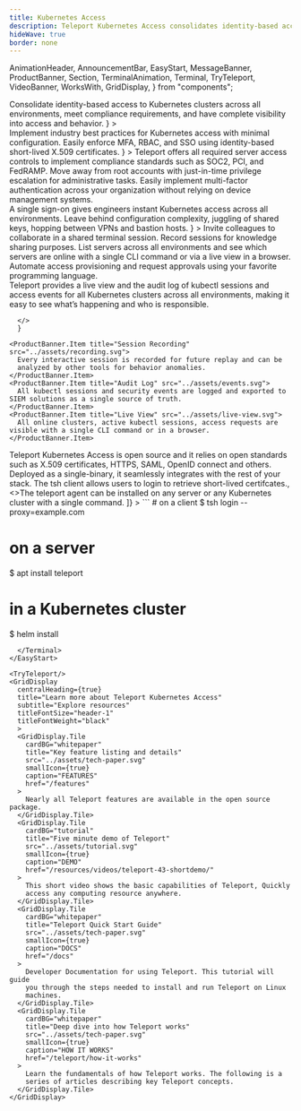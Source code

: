 ```yaml
---
title: Kubernetes Access
description: Teleport Kubernetes Access consolidates identity-based access to Kubernetes clusters across all environments.
hideWave: true
border: none
---
```


  AnimationHeader,
  AnnouncementBar,
  EasyStart,
  MessageBanner,
  ProductBanner,
  Section,
  TerminalAnimation,
  Terminal,
  TryTeleport,
  VideoBanner,
  WorksWith,
  GridDisplay,
} from "components";

<Section bg="grayWave">
  <AnimationHeader
    title="Teleport Kubernetes Access"
    subtitle="Teleport Access Plane"
    description={
      <>
        Consolidate identity-based access to Kubernetes clusters across all environments, meet compliance requirements, and have complete visibility into access and behavior.
      </>
    }
  >
  <TerminalAnimation text="kubernetes"/>
  </AnimationHeader>
  <AnnouncementBar />
</Section>
<Section bg="wavelight">
  <ProductBanner
    imgPosition="right"
    title="Secure Kubernetes & meet compliance requirements"
    subtitle="For DevSecOps"
    src="../assets/k8s-access.png"
    alt="a diagram of server architecture"
    description={
      <>
        Implement industry best practices for Kubernetes access with minimal configuration. Easily enforce MFA, RBAC, and SSO using identity-based short-lived X.509 certificates.
      </>
      }
  >
    <ProductBanner.Item title="Access Controls" src="../assets/soc2.png">
      Teleport offers all required server access controls to implement
      compliance standards such as SOC2, PCI, and FedRAMP.
    </ProductBanner.Item>
    <ProductBanner.Item title="Access Requests" src="../assets/cert.png">
      Move away from root accounts with just-in-time privilege escalation for
      administrative tasks.
    </ProductBanner.Item>
    <ProductBanner.Item title="Per Session MFA" src="../assets/sso.png">
      Easily implement multi-factor authentication across your organization
      without relying on device management systems.
    </ProductBanner.Item>
  </ProductBanner>
</Section>
<Section bg="grayWave">
  <ProductBanner
    imgPosition="left"
    title="Access that doesn't get in the way"
    subtitle="For Developers"
    src="../assets/access-anywhere-alt.png"
    alt="a diagram of server architecture"
    description={
      <>
        A single sign-on gives engineers instant Kubernetes access across all environments. Leave behind configuration complexity, juggling of shared keys, hopping between VPNs and bastion hosts.
      </>
      }
  >
    <ProductBanner.Item title="Session Sharing" src="../assets/cert.png">
      Invite colleagues to collaborate in a shared terminal session. Record
      sessions for knowledge sharing purposes.
    </ProductBanner.Item>
    <ProductBanner.Item title="Live Server Catalog" src="../assets/catalog.svg">
      List servers across all environments and see which servers are online with
      a single CLI command or via a live view in a browser.
    </ProductBanner.Item>
    <ProductBanner.Item title="Plugins and API" src="../assets/plugins.svg">
      Automate access provisioning and request approvals using your favorite
      programming language.
    </ProductBanner.Item>
  </ProductBanner>
</Section>
<Section bg="wavelight">
  <ProductBanner
    imgPosition="right"
    title="Complete visibility into access and behavior"
    subtitle="For Security Professionals"
    src="../assets/db-access.png"
    alt="a diagram of server architecture"
    description={
      <>
        Teleport provides a live view and the audit log of kubectl sessions and access events for all Kubernetes clusters across all environments, making it easy to see what’s happening and who is responsible.

      </>
      }
>

    <ProductBanner.Item title="Session Recording" src="../assets/recording.svg">
      Every interactive session is recorded for future replay and can be
      analyzed by other tools for behavior anomalies.
    </ProductBanner.Item>
    <ProductBanner.Item title="Audit Log" src="../assets/events.svg">
      All kubectl sessions and security events are logged and exported to SIEM solutions as a single source of truth.
    </ProductBanner.Item>
    <ProductBanner.Item title="Live View" src="../assets/live-view.svg">
      All online clusters, active kubectl sessions, access requests are visible with a single CLI command or in a browser.
    </ProductBanner.Item>

  </ProductBanner>
</Section>
<VideoBanner title="Demo Video" videoId="2diX_UAmJ1c" />
<WorksWith title="Works with everything you have">
  Teleport Kubernetes Access is open source and it relies on open standards such as
  X.509 certificates, HTTPS, SAML, OpenID connect and others. Deployed as a
  single-binary, it seamlessly integrates with the rest of your stack.
</WorksWith>
<EasyStart
  description="Teleport is easy to deploy and use. We believe that simplicity and good user experience are key to first-class security."
  listDescription="Teleport consists of just two binaries."
  listItems={[
    <>The <span style={{color: "#512FC9", fontFamily: "Ubuntu Mono"}}>tsh</span> client allows users to login to retrieve short-lived certifcates.</>, 
    <>The <span style={{color: "#512FC9", fontFamily: "Ubuntu Mono"}}>teleport</span> agent can be installed on any server or any Kubernetes cluster with a single command.</>
  ]}
>
  <Terminal>
```
# on a client
$ tsh login --proxy=example.com

# on a server
$ apt install teleport

# in a Kubernetes cluster
$ helm install
```
  </Terminal>
</EasyStart>

<TryTeleport/>
<GridDisplay
  centralHeading={true}
  title="Learn more about Teleport Kubernetes Access"
  subtitle="Explore resources"
  titleFontSize="header-1"
  titleFontWeight="black"
  >
  <GridDisplay.Tile
    cardBG="whitepaper"
    title="Key feature listing and details"
    src="../assets/tech-paper.svg"
    smallIcon={true}
    caption="FEATURES"
    href="/features"
  >
    Nearly all Teleport features are available in the open source package.
  </GridDisplay.Tile>
  <GridDisplay.Tile
    cardBG="tutorial"
    title="Five minute demo of Teleport"
    src="../assets/tutorial.svg"
    smallIcon={true}
    caption="DEMO"
    href="/resources/videos/teleport-43-shortdemo/"
  >
    This short video shows the basic capabilities of Teleport, Quickly
    access any computing resource anywhere.
  </GridDisplay.Tile>
  <GridDisplay.Tile
    cardBG="whitepaper"
    title="Teleport Quick Start Guide"
    src="../assets/tech-paper.svg"
    smallIcon={true}
    caption="DOCS"
    href="/docs"
  >
    Developer Documentation for using Teleport. This tutorial will guide
    you through the steps needed to install and run Teleport on Linux
    machines.
  </GridDisplay.Tile>
  <GridDisplay.Tile
    cardBG="whitepaper"
    title="Deep dive into how Teleport works"
    src="../assets/tech-paper.svg"
    smallIcon={true}
    caption="HOW IT WORKS"
    href="/teleport/how-it-works"
  >
    Learn the fundamentals of how Teleport works. The following is a
    series of articles describing key Teleport concepts.
  </GridDisplay.Tile>
</GridDisplay>
